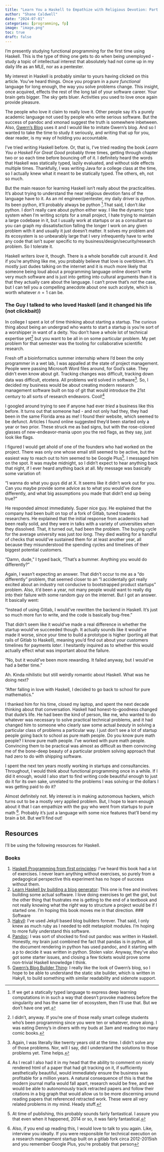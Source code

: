 ```yaml
---
title: "Learn You a Haskell to Empathize with Religious Devotion: Part 1"
author: "Shane Caldwell"
date: "2024-07-01"
categories: [programming, fp]
image: "image.png"
toc: true
draft: false
---
```


I'm presently studying functional programming for the first time using Haskell. This is the type of thing one gets to do when being unemployed - study a topic of intellectual interest that absolutely had not come up in my daily life as an MLE, nor as a pentester.

My interest in Haskell is probably similar to yours having clicked on this article. You've heard things. Once you program in a *pure functional* language for long enough, the way you solve problems change. This insight, once acquired, effects the rest of the long tail of your software career. Your brain gets bigger. The sky gets bluer. Activities you used to love once again provide pleasure.

The people who love it claim to really love it. Other people say it's a purely academic language not used by people who write serious software. But the success of pandoc and xmonad suggest the truth is somewhere inbetween. Also, [Gwern's Blog](https://gwern.net/design) uses it and I would like to imitate Gwern's blog. And so I wanted to take the time to study it seriously, and writing that up for you, dear reader, is my way of holding you accountable.

I've tried writing Haskell before. Or, that is, I've tried reading the book *Learn You a Haskell For Great Good* probably three times, getting through chapter two or so each time before bouncing off of it. I definitely heard the words that Haskell was statically typed, lazily evaluated, and without side effects multiple times. Thankfully, I was writing Java for a college class at the time, so I actually knew what it meant to be statically typed. The others, eh, not so much.

But the main reason for learning Haskell isn't really about the practicalities. It's about trying to understand the near religious devotion fans of the language have to it. As an ml engineer/pentester, my daily driver is python. Its been python, it'll probably always be python [^1].That said, I don't _like_ python. I don't really care about python either way. I like the dynamic type system when I'm writing scripts for a small project, I hate trying to maintain a large codebase in it, but I usually work at startups or as a consultant so you can graph my dissatisfaction falling the longer I work on any given problem with it and usually it just doesn't matter. It solves my problem and its ecosystem is so unbearably large that I very infrequently have to write any code that isn't super specific to my business/design/security/research problem. So I tolerate it.

Haskell writers _love_ it, though. There is a whole bonafide cult around it. And if you're anything like me, you probably believe that love is overblown. It's mostly just dudes talking on the internet and it is much more likely that someone being loud about a programming language online doesn't write very much software and is just into getting into cultural arguments than it is that they actually care about the language. I can't prove that's _not_ the case, but I can tell you a compelling anecdote about one such acolyte, which is worth whatever $n=1$ can be.

### The Guy I talked to who loved Haskell (and it changed his life (not clickbait))

In college I spent a lot of time thinking about starting a startup. The curious thing about being an undergrad who wants to start a startup is you're sort of a worshipper in want of a deity. You don't have a whole lot of technical expertise yet[^2] but you want to be all in on some particular problem. My pet problem for that semester was the tooling for collaborative scientific research.

Fresh off a bioinformatics summer internship where I'd been the only programmer in a wet lab, I was appalled at the state of project management. People were passing Microsoft Word files around, for God's sake. They didn't even know about git. Tracking changes was difficult, tracking down data was difficult, etcetera. All problems we'd solved in software[^3]. So, I decided my business would be about creating modern research management software built on top of git that would introduce the 21st century to all sorts of research endeavors. Cool![^4]

I googled around trying to see if anyone had ever _tried_ a business like this before. It turns out that someone had - and not only had they, they had been in the same Florida area as me! I found their website, which seemed to be defunct. Articles I found online suggested they'd been started only a year or two prior. These struck me as bad signs, but with the rose-colored glasses of new-endeavor-mania upon you the red flags, as they say, just look like flags.

I figured I would get ahold of one of the founders who had worked on the project. There was only one whose email still seemed to be active, but the easiest way to reach out to him seemed to be Google Plus[^5]. I messaged him on the spot. It was maybe midnight, so I didn't expect to hear anything back that night, if I ever heard anything back at all. My message was basically some variation of:

"I wanna do what you guys did at X. It seems like it didn't work out for you. Can you maybe provide some advice as to what you would've done differently, and what big assumptions you made that didn't end up being true?"

He responded almost immediately. Super nice guy. He explained that the company had been built on top of a fork of Gitlab, tuned towards researchers. He explained that the initial response from academics had been really solid, and they were in talks with a variety of universities when they dissolved. That, it turned out, had been the problem. The buying cycle for the average university was just _too long_. They died waiting for a handful of checks that would've sustained them for at least another year, all because they misunderstood the spending cycles and timelines of their biggest potential customers.

"Damn, dude," I typed back, "That's a bummer. Anything you would do differently?"

Again, I wasn't expecting an answer. That didn't occur to me as a "do differently" problem, that seemed closer to an "I accidentally got really excited about an industry not conducive to bootstrapped product startups" problem. Also, it'd been a year, not many people would want to really dig into their failure with some random guy on the internet. But I got an answer. It basically went:

"Instead of using Gitlab, I would've rewritten the backend in Haskell. It's just so much more fun to write, and the code is basically bug-free."

That didn't seem like it would've made a real difference in whether the startup would've succeeded though. It actually sounds like it would've made it worse, since your time to build a prototype is higher (porting all that rails of Gitlab to Haskell), meaning you'd find out about your customers timelines for payments _later_. I hesitantly inquired as to whether this would actually effect what was important about the failure.

"No, but it would've been more rewarding. It failed anyway, but I would've had a better time."

Ah. Kinda nihilistic but still weirdly romantic about Haskell. What was he doing next?

"After falling in love with Haskell, I decided to go back to school for pure mathematics."

I thanked him for his time, closed my laptop, and spent the next decade thinking about that conversation. Haskell had honest-to-goodness changed that dude's life. He had been the kind of person, like me, who wanted to do whatever was necessary to solve practical technical problems, and it had changed him to someone who clearly saw some actual *beauty* in solving a particular class of problems a particular way. I just don't see a lot of startup people going back to school as pure math people. Do you know pure math people? I know pure math people. I've worked with pure math people. Convincing them to be practical was almost as difficult as them convincing me of the bone-deep beauty of a particular problem solving approach that had zero to do with shipping software.

I spent the next ten years mostly working in startups and consultancies. Throughout, I would think about functional programming once in a while. If I did it enough, would I also start to find writing code beautiful enough to just do it for its own sake, unrelated to the problems I was solving or the dollars I was getting paid to do it?

Almost definitely not. My interest is in making autonomous hackers, which turns out to be a mostly very applied problem. But, I hope to learn enough about it that I can empathize with the guy who went from startups to pure math [^6]. Probably it's just a language with some nice features that'll bend my brain a bit. But we'll find out!

## Resources

I'll be using the following resources for Haskell.

### Books

1. [Haskell Programming from first principles](https://haskellbook.com/): I've heard this book had a lot of exercises. I never learn anything without exercises, so purely from a pedagogical perspective this experiment has no hope of success without them.
2. [Learn Haskell by building a blog generator](https://learn-haskell.blog/): This one is free and involves building some actual software. I love doing exercises to get the gist, but the other thing that frustrates me is getting to the end of a textbook and not really knowing what the _right_ way to structure a project would be if I started one. I'm hoping this book moves me in that direction.
### Software
1. [Hakyll](https://jaspervdj.be/hakyll/): I've used Jekyll based blog builders forever. That said, I only knew as much ruby as I needed to edit metasploit modules. I'm hoping to more fully understand this software.
2. [Pandoc](https://github.com/jgm/pandoc/labels/good%20first%20issue): I was sort of shocked to find out pandoc was written in Haskell. Honestly, my brain just combined the fact that pandas is in python, all the document rendering in python has used pandoc, and it starting with a p to decide it was written in python. Stolen valor. Anyway, they've also got some starter issues, and closing a few tickets would prove some non-trivial Haskell knowledge I think.
3. [Gwern's Blog Builder Thing](https://github.com/gwern/gwern.net/tree/master): I really like the look of Gwern's blog, so I hope to be able to understand the static site builder, which is written in Hakyll, to build something with similar readability and sidenote support.

[^1]: If we get a statically typed language to express deep learning computations in in such a way that doesn't provoke madness before the singularity and has the same tier of ecosystem, then I'll use that. But we don't have one yet.

[^2]:I didn't, anyway. If you're one of those really smart college students who's been programming since you were ten or whatever, move along. I was eating Denny's in diners with my buds at 3am and reading too many comic books.

[^3]: Again, I was literally like twenty years old at the time. I didn't solve any of those problems. Nor, will I say, did I understand the solutions to those problems yet. Time helps.

[^4]: As I recall I also had it in my head that the ability to comment on nicely rendered html of a paper that had git tracking on it, if sufficiently aesthetically beautiful, would immediately ensure the business was profitable for a million years. A natural consequence of this is that the modern journal mafia would fall apart, research would be free, and we would be able to autonomously track retracted papers and follow their citations in a big graph that would allow us to be more discerning around reading papers that referenced retracted work. These were all very related problems in my mind. Heady stuff.

[^5]: At time of publishing, this probably sounds fairly fantastical. I assure you that even when it happened, 2014 or so, it was fairly fantastical.

[^6]: Also, if you end up reading this, I would love to talk to you again. Like, interview you ideally. If you were responsible for technical execution on a research management startup built on a gitlab fork circa 2012-2015ish and you remember Google Plus, you're probably that person